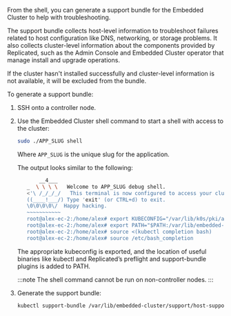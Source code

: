 From the shell, you can generate a support bundle for the Embedded Cluster to help with troubleshooting.

The support bundle collects host-level information to troubleshoot failures related to host configuration like DNS, networking, or storage problems. It also collects cluster-level information about the components provided by Replicated, such as the Admin Console and Embedded Cluster operator that manage install and upgrade operations.

If the cluster hasn't installed successfully and cluster-level information is not available, it will be excluded from the bundle.

To generate a support bundle:

1. SSH onto a controller node.

1. Use the Embedded Cluster shell command to start a shell with access to the cluster:

     ```bash
     sudo ./APP_SLUG shell
     ```
     Where `APP_SLUG` is the unique slug for the application.

     The output looks similar to the following:

     ```bash
            __4___
        _  \ \ \ \   Welcome to APP_SLUG debug shell.
        <'\ /_/_/_/   This terminal is now configured to access your cluster.
        ((____!___/) Type 'exit' (or CTRL+d) to exit.
        \0\0\0\0\/  Happy hacking.
        ~~~~~~~~~~~
        root@alex-ec-2:/home/alex# export KUBECONFIG="/var/lib/k0s/pki/admin.conf"
        root@alex-ec-2:/home/alex# export PATH="$PATH:/var/lib/embedded-cluster/bin"
        root@alex-ec-2:/home/alex# source <(kubectl completion bash)
        root@alex-ec-2:/home/alex# source /etc/bash_completion
    ```

    The appropriate kubeconfig is exported, and the location of useful binaries like kubectl and Replicated’s preflight and support-bundle plugins is added to PATH.

    :::note
    The shell command cannot be run on non-controller nodes.
    :::

2. Generate the support bundle:

   ```bash
   kubectl support-bundle /var/lib/embedded-cluster/support/host-support-bundle.yaml --load-cluster-specs
   ```